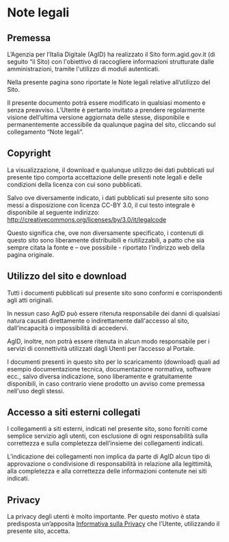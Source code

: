 # Note legali

## Premessa

L’Agenzia per l’Italia Digitale (AgID) ha realizzato il Sito form.agid.gov.it (di
seguito “il Sito) con l'obiettivo di raccogliere informazioni strutturate
dalle amministrazioni, tramite l'utilizzo di moduli autenticati.

Nella presente pagina sono riportate le Note legali relative all’utilizzo del
Sito.

Il presente documento potrà essere modificato in qualsiasi momento e senza
preavviso. L’Utente è pertanto invitato a prendere regolarmente visione
dell’ultima versione aggiornata delle stesse, disponibile e permanentemente
accessibile da qualunque pagina del sito, cliccando sul collegamento “Note
legali”.

## Copyright

La visualizzazione, il download e qualunque utilizzo dei dati pubblicati sul
presente tipo comporta accettazione delle presenti note legali e delle
condizioni della licenza con cui sono pubblicati.

Salvo ove diversamente indicato, i dati pubblicati sul presente sito sono messi
a disposizione con licenza CC-BY 3.0, il cui testo integrale è disponibile al
seguente indirizzo: http://creativecommons.org/licenses/by/3.0/it/legalcode

Questo significa che, ove non diversamente specificato, i contenuti di questo
sito sono liberamente distribuibili e riutilizzabili, a patto che sia sempre
citata la fonte e – ove possibile - riportato l'indirizzo web della pagina
originale.

## Utilizzo del sito e download

Tutti i documenti pubblicati sul presente sito sono conformi e corrispondenti
agli atti originali.

In nessun caso AgID può essere ritenuta responsabile dei danni di qualsiasi
natura causati direttamente o indirettamente dall'accesso al sito,
dall'incapacità o impossibilità di accedervi.

AgID, inoltre, non potrà essere ritenuta in alcun modo responsabile per i
servizi di connettività utilizzati dagli Utenti per l’accesso al Portale.

I documenti presenti in questo sito per lo scaricamento (download) quali ad
esempio documentazione tecnica, documentazione normativa, software ecc., salvo
diversa indicazione, sono liberamente e gratuitamente disponibili, in caso
contrario viene prodotto un avviso come premessa nell'uso degli stessi. 

## Accesso a siti esterni collegati

I collegamenti a siti esterni, indicati nel presente sito, sono forniti come
semplice servizio agli utenti, con esclusione di ogni responsabilità sulla
correttezza e sulla completezza dell’insieme dei collegamenti indicati. 

L’indicazione dei collegamenti non implica da parte di AgID alcun tipo di
approvazione o condivisione di responsabilità in relazione alla legittimità,
alla completezza e alla correttezza delle informazioni contenute nei siti
indicati.

## Privacy

La privacy degli utenti è molto importante. Per questo motivo è stata
predisposta un’apposita [Informativa sulla Privacy](/doc/privacy-policy) che l’Utente, utilizzando il
presente sito, accetta.
